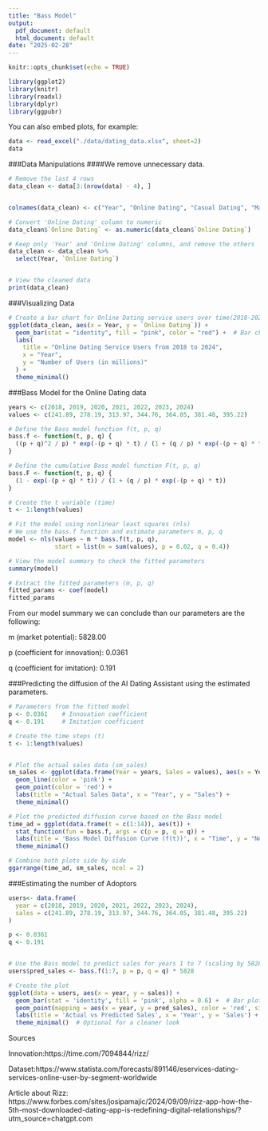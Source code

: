 ```yaml
---
title: "Bass Model"
output:
  pdf_document: default
  html_document: default
date: "2025-02-28"
---
```


```r
knitr::opts_chunk$set(echo = TRUE)
```

```r
library(ggplot2)
library(knitr)
library(readxl)
library(dplyr)
library(ggpubr)
```

You can also embed plots, for example:

```r
data <- read_excel("./data/dating_data.xlsx", sheet=2)
data

```
###Data Manipulations
####We remove unnecessary data.

```r
# Remove the last 4 rows
data_clean <- data[3:(nrow(data) - 4), ]


colnames(data_clean) <- c("Year", "Online Dating", "Casual Dating", "Matchmaking")

# Convert 'Online Dating' column to numeric
data_clean$`Online Dating` <- as.numeric(data_clean$`Online Dating`)

# Keep only 'Year' and 'Online Dating' columns, and remove the others
data_clean <- data_clean %>%
  select(Year, `Online Dating`)


# View the cleaned data
print(data_clean)


```

###Visualizing Data 



```r

# Create a bar chart for Online Dating service users over time(2018-2024)
ggplot(data_clean, aes(x = Year, y = `Online Dating`)) +
  geom_bar(stat = "identity", fill = "pink", color = "red") +  # Bar chart with pink bars and red borders
  labs(
    title = "Online Dating Service Users from 2018 to 2024",
    x = "Year",
    y = "Number of Users (in millions)"
  ) +
  theme_minimal()  
```
###Bass Model for the Online Dating data 
```r

years <- c(2018, 2019, 2020, 2021, 2022, 2023, 2024)
values <- c(241.89, 278.19, 313.97, 344.76, 364.05, 381.48, 395.22)

# Define the Bass model function f(t, p, q)
bass.f <- function(t, p, q) {
  ((p + q)^2 / p) * exp(-(p + q) * t) / (1 + (q / p) * exp(-(p + q) * t))^2
}

# Define the cumulative Bass model function F(t, p, q)
bass.F <- function(t, p, q) {
  (1 - exp(-(p + q) * t)) / (1 + (q / p) * exp(-(p + q) * t))
}

# Create the t variable (time)
t <- 1:length(values)

# Fit the model using nonlinear least squares (nls)
# We use the bass.f function and estimate parameters m, p, q
model <- nls(values ~ m * bass.f(t, p, q), 
             start = list(m = sum(values), p = 0.02, q = 0.4))

# View the model summary to check the fitted parameters
summary(model)

# Extract the fitted parameters (m, p, q)
fitted_params <- coef(model)
fitted_params


```
From our model summary we can conclude than our parameters are the following:

m (market potential): 5828.00

p (coefficient for innovation): 0.0361

q (coefficient for imitation): 0.191

###Predicting the diffusion of the AI Dating Assistant using the estimated parameters.
```r
# Parameters from the fitted model
p <- 0.0361    # Innovation coefficient
q <- 0.191     # Imitation coefficient

# Create the time steps (t)
t <- 1:length(values)


# Plot the actual sales data (sm_sales)
sm_sales <- ggplot(data.frame(Year = years, Sales = values), aes(x = Year, y = Sales)) +
  geom_line(color = 'pink') +
  geom_point(color = 'red') +
  labs(title = "Actual Sales Data", x = "Year", y = "Sales") +
  theme_minimal()

# Plot the predicted diffusion curve based on the Bass model
time_ad = ggplot(data.frame(t = c(1:14)), aes(t)) +
  stat_function(fun = bass.f, args = c(p = p, q = q)) +
  labs(title = 'Bass Model Diffusion Curve (f(t))', x = "Time", y = "New Adopters") +
  theme_minimal()

# Combine both plots side by side
ggarrange(time_ad, sm_sales, ncol = 2)

```

###Estimating the number of Adoptors 
```r

users<- data.frame(
  year = c(2018, 2019, 2020, 2021, 2022, 2023, 2024),
  sales = c(241.89, 278.19, 313.97, 344.76, 364.05, 381.48, 395.22)
)

p <- 0.0361    
q <- 0.191 


# Use the Bass model to predict sales for years 1 to 7 (scaling by 5828)
users$pred_sales <- bass.f(1:7, p = p, q = q) * 5828

# Create the plot
ggplot(data = users, aes(x = year, y = sales)) +
  geom_bar(stat = 'identity', fill = 'pink', alpha = 0.6) +  # Bar plot for actual sales
  geom_point(mapping = aes(x = year, y = pred_sales), color = 'red', size = 3) +  # Predicted sales as red points
  labs(title = 'Actual vs Predicted Sales', x = 'Year', y = 'Sales') +
  theme_minimal()  # Optional for a cleaner look


```
Sources

Innovation:https://time.com/7094844/rizz/

Dataset:https://www.statista.com/forecasts/891146/eservices-dating-services-online-user-by-segment-worldwide

Article about Rizz: https://www.forbes.com/sites/josipamajic/2024/09/09/rizz-app-how-the-5th-most-downloaded-dating-app-is-redefining-digital-relationships/?utm_source=chatgpt.com
